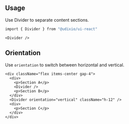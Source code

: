 ---
---

## Usage

Use Divider to separate content sections.

```bash
import { Divider } from "@udixio/ui-react"
```

```tsx
<Divider />
```

## Orientation

Use `orientation` to switch between horizontal and vertical.

```tsx
<div className="flex items-center gap-4">
  <div>
    <p>Section A</p>
    <Divider />
    <p>Section B</p>
  </div>
  <Divider orientation="vertical" className="h-12" />
  <div>
    <p>Section C</p>
  </div>
</div>
```